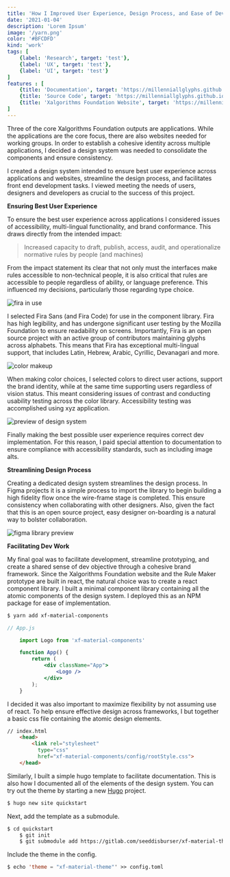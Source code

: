 ```yaml
---
title: 'How I Improved User Experience, Design Process, and Ease of Development with a Component Library'
date: '2021-01-04'
description: 'Lorem Ipsum'
image: '/yarn.png'
color: '#BFCDFD'
kind: 'work'
tags: [
    {label: 'Research', target: 'test'},
    {label: 'UX', target: 'test'},
    {label: 'UI', target: 'test'}
]
features : [
    {title: 'Documentation', target: 'https://millenniallglyphs.github.io/neighborhood-scale-software-patterns/'},
    {title: 'Source Code', target: 'https://millenniallglyphs.github.io/neighborhood-scale-software-patterns/'},
    {title: 'Xalgorithms Foundation Website', target: 'https://millenniallglyphs.github.io/neighborhood-scale-software-patterns/'}
]
---
```


Three of the core Xalgorithms Foundation outputs are applications. While the applications are the core focus, there are also websites needed for working groups. In order to establish a cohesive identity across multiple applications, I decided a design system was needed to consolidate the components and ensure consistency.

I created a design system intended to ensure best user experience across applications and websites, streamline the design process, and facilitates front end development tasks. I viewed meeting the needs of users, designers and developers as crucial to the success of this project. 

**Ensuring Best User Experience**

To ensure the best user experience across applications I considered issues of accessibility, multi-lingual functionality, and brand conformance. This draws directly from the intended impact:

> Increased capacity to draft, publish, access, audit, and operationalize normative rules by people (and machines) 

From the impact statement its clear that not only must the interfaces make rules accessible to non-technical people, it is also critical that rules are accessible to people regardless of ability, or language preference. This influenced my decisions, particularly those regarding type choice.

<img src="/font.png" alt="fira in use" />

I selected Fira Sans (and Fira Code) for use in the component library. Fira has high legibility, and has undergone significant user testing by the Mozilla Foundation to ensure readability on screens. Importantly, Fira is an open source project with an active group of contributors maintaining glyphs across alphabets. This means that Fira has exceptional multi-lingual support, that includes Latin, Hebrew, Arabic, Cyrillic, Devanagari and more. 

<img src="/color.png" alt="color makeup" />

When making color choices, I selected colors to direct user actions, support the brand identity, while at the same time supporting users regardless of vision status. This meant considering issues of contrast and conducting usability testing across the color library. Accessibility testing was accomplished using xyz application.

<img src="/components-material.png" alt="preview of design system" />

Finally making the best possible user experience requires correct dev implementation. For this reason, I paid special attention to  documentation to ensure compliance with accessibility standards, such as including image alts.

**Streamlining Design Process**

Creating a dedicated design system streamlines the design process. In Figma projects it is a simple process to import the library to begin building a high fidelity flow once the wire-frame stage is completed. This ensure consistency when collaborating with other designers. Also, given the fact that this is an open source project,  easy designer on-boarding is a natural way to bolster collaboration.

<img src="/library.png" alt="figma library preview" />

**Facilitating Dev Work**

My final goal was to facilitate development, streamline prototyping, and create a shared sense of dev objective through a cohesive brand framework. Since the Xalgorithms Foundation website and the Rule Maker prototype are built in react, the natural choice was to create a react component library. I built a minimal component library containing all the atomic components of the design system. I deployed this as an NPM package for ease of implementation. 


```cl
$ yarn add xf-material-components
```

```jsx
// App.js

    import Logo from 'xf-material-components'

    function App() {
        return (
            <div className="App">
                <Logo />
            </div>
        );
    }
```

I decided it was also important to maximize flexibility by not assuming use of react. To help ensure effective design across frameworks, I but together a basic css file containing the atomic design elements. 

```html
// index.html
    <head>
        <link rel="stylesheet"
          type="css"
          href="xf-material-components/config/rootStyle.css">
    </head>
```

Similarly, I built a simple hugo template to facilitate documentation. This is also how I documented all of the elements of the design system. You can try out the theme by starting a new [Hugo](https://github.com/gohugoio/hugo) project.

```cl
$ hugo new site quickstart
```

Next, add the template as a submodule.

```cl
$ cd quickstart
    $ git init
    $ git submodule add https://gitlab.com/seeddisburser/xf-material-theme.git
```

Include the theme in the config.

```cl
$ echo 'theme = "xf-material-theme"' >> config.toml
```

